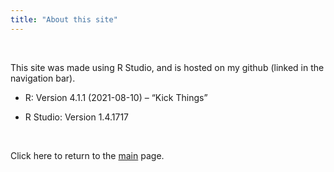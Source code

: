 ```yaml
---
title: "About this site"
---
```


<br>

This site was made using R Studio, and is hosted on my github (linked in the navigation bar).  

* R: Version 4.1.1 (2021-08-10) -- "Kick Things"

* R Studio: Version 1.4.1717

<br>

Click here to return to the [main](index.html) page.